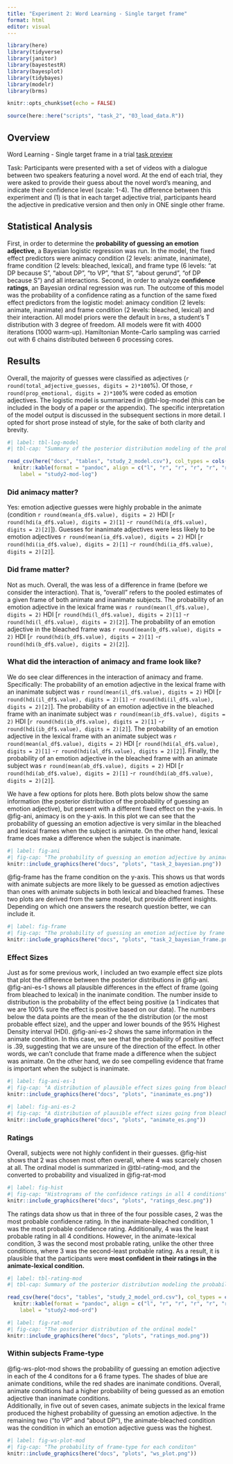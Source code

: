 ```yaml
---
title: "Experiment 2: Word Learning - Single target frame"
format: html
editor: visual
---
```


```r
library(here)
library(tidyverse)
library(janitor)
library(bayestestR)
library(bayesplot)
library(tidybayes)
library(modelr)
library(brms)

knitr::opts_chunk$set(echo = FALSE)

source(here::here("scripts", "task_2", "03_load_data.R"))
```

## Overview

Word Learning - Single target frame in a trial [task preview](https://idps.rutgers.edu/idp/profile/SAML2/Redirect/SSO?execution=e2s1)

Task: Participants were presented with a set of videos with a dialogue between two speakers featuring a novel word. At the end of each trial, they were asked to provide their guess about the novel word's meaning, and indicate their confidence level (scale: 1-4). The difference between this experiment and (1) is that in each target adjective trial, participants heard the adjective in predicative version and then only in ONE single other frame.

## Statistical Analysis

First, in order to determine the **probability of guessing an emotion adjective**, a Bayesian logistic regression was run. In the model, the fixed effect predictors were animacy condition (2 levels: animate, inanimate), frame condition (2 levels: bleached, lexical), and frame type (6 levels: "at DP because S", "about DP", "to VP", "that S", "about gerund", "of DP because S") and all interactions. Second, in order to analyze **confidence ratings**, an Bayesian ordinal regression was run. The outcome of this model was the probability of a confidence rating as a function of the same fixed effect predictors from the logistic model: animacy condition (2 levels: animate, inanimate) and frame condition (2 levels: bleached, lexical) and their interaction. All model priors were the default in `brms`, a student's T distribution with 3 degree of freedom. All models were fit with 4000 iterations (1000 warm-up). Hamiltonian Monte-Carlo sampling was carried out with 6 chains distributed between 6 processing cores.

## Results

Overall, the majority of guesses were classified as adjectives (`r round(total_adjective_guesses, digits = 2)*100`%). Of those, `r round(prop_emotional, digits = 2)*100`% were coded as emotion adjectives. The logistic model is summarized in @tbl-log-model (this can be included in the body of a paper or the appendix). The specific interpretation of the model output is discussed in the subsequent sections in more detail. I opted for short prose instead of style, for the sake of both clarity and brevity.

```r
#| label: tbl-log-model
#| tbl-cap: "Summary of the posterior distribution modeling of the probability of guessing an emotion adjective as a function of animacy and frame The table includes posterior medians, the 95% HDI, the percentage of the HDI within the ROPE, and the maximum probability of effect (MPE)."

read_csv(here("docs", "tables", "study_2_model.csv"), col_types = cols(.default = "c")) %>% 
  knitr::kable(format = "pandoc", align = c("l", "r", "r", "r", "r", "r"),
    label = "study2-mod-log")
```

### Did animacy matter?

Yes: emotion adjective guesses were highly probable in the animate (condition `r round(mean(a_df$.value), digits = 2)` HDI \[`r round(hdi(a_df$.value), digits = 2)[1]` -`r round(hdi(a_df$.value), digits = 2)[2]`\]). Guesses for inanimate adjectives were less likely to be emotion adjectives `r round(mean(ia_df$.value), digits = 2)` HDI \[`r round(hdi(ia_df$.value), digits = 2)[1]` -`r round(hdi(ia_df$.value), digits = 2)[2]`\].

### Did frame matter?

Not as much. Overall, the was less of a difference in frame (before we consider the interaction). That is, "overall" refers to the pooled estimates of a given frame of both animate and inanimate subjects. The probability of an emotion adjective in the lexical frame was `r round(mean(l_df$.value), digits = 2)` HDI \[`r round(hdi(l_df$.value), digits = 2)[1]` -`r round(hdi(l_df$.value), digits = 2)[2]`\]. The probability of an emotion adjective in the bleached frame was `r round(mean(b_df$.value), digits = 2)` HDI \[`r round(hdi(b_df$.value), digits = 2)[1]` -`r round(hdi(b_df$.value), digits = 2)[2]`\].

### What did the interaction of animacy and frame look like?

We do see clear differences in the interaction of animacy and frame. Specifically: The probability of an emotion adjective in the lexical frame with an inanimate subject was `r round(mean(il_df$.value), digits = 2)` HDI \[`r round(hdi(il_df$.value), digits = 2)[1]` -`r round(hdi(il_df$.value), digits = 2)[2]`\]. The probability of an emotion adjective in the bleached frame with an inanimate subject was `r round(mean(ib_df$.value), digits = 2)` HDI \[`r round(hdi(ib_df$.value), digits = 2)[1]` -`r round(hdi(ib_df$.value), digits = 2)[2]`\]. The probability of an emotion adjective in the lexical frame with an animate subject was `r round(mean(al_df$.value), digits = 2)` HDI \[`r round(hdi(al_df$.value), digits = 2)[1]` -`r round(hdi(al_df$.value), digits = 2)[2]`\]. Finally, the probability of an emotion adjective in the bleached frame with an animate subject was `r round(mean(ab_df$.value), digits = 2)` HDI \[`r round(hdi(ab_df$.value), digits = 2)[1]` -`r round(hdi(ab_df$.value), digits = 2)[2]`\].

We have a few options for plots here. Both plots below show the same information (the posterior distribution of the probability of guessing an emotion adjective), but present with a different fixed effect on the y-axis. In @fig-ani, animacy is on the y-axis. In this plot we can see that the probability of guessing an emotion adjective is very similar in the bleached and lexical frames when the subject is animate. On the other hand, lexical frame does make a difference when the subject is inanimate.

```r
#| label: fig-ani
#| fig-cap: "The probability of guessing an emotion adjective by animacy and frame"
knitr::include_graphics(here("docs", "plots", "task_2_bayesian.png"))
```

@fig-frame has the frame condition on the y-axis. This shows us that words with animate subjects are more likely to be guessed as emotion adjectives than ones with animate subjects in both lexical and bleached frames. These two plots are derived from the same model, but provide different insights. Depending on which one answers the research question better, we can include it.

```r
#| label: fig-frame
#| fig-cap: "The probability of guessing an emotion adjective by frame and animacy"
knitr::include_graphics(here("docs", "plots", "task_2_bayesian_frame.png"))
```

### Effect Sizes

Just as for some previous work, I included an two example effect size plots that plot the difference between the posterior distributions in @fig-ani. @fig-ani-es-1 shows all plausible differences in the effect of frame (going from bleached to lexical) in the inanimate condition. The number inside to distribution is the probability of the effect being positive (a 1 indicates that we are 100% sure the effect is positive based on our data). The numbers below the data points are the mean of the the distribution (or the most probable effect size), and the upper and lower bounds of the 95% Highest Density interval (HDI). @fig-ani-es-2 shows the same information in the animate condition. In this case, we see that the probability of positive effect is .39, suggesting that we are unsure of the direction of the effect. In other words, we can't conclude that frame made a difference when the subject was animate. On the other hand, we do see compelling evidence that frame is important when the subject is inanimate.

```r
#| label: fig-ani-es-1
#| fig-cap: "A distribution of plausible effect sizes going from bleached to lexical frames when the subject in inanimate"
knitr::include_graphics(here("docs", "plots", "inanimate_es.png"))
```

```r
#| label: fig-ani-es-2
#| fig-cap: "A distribution of plausible effect sizes going from bleached to lexical frames when the subject in animate"
knitr::include_graphics(here("docs", "plots", "animate_es.png"))
```

### Ratings

Overall, subjects were not highly confident in their guesses. @fig-hist shows that 2 was chosen most often overall, where 4 was scarcely chosen at all. The ordinal model is summarized in @tbl-rating-mod, and the converted to probability and visualized in @fig-rat-mod

```r
#| label: fig-hist
#| fig-cap: "Histrograms of the confidence ratings in all 4 conditions"
knitr::include_graphics(here("docs", "plots", "ratings_desc.png"))
```

The ratings data show us that in three of the four possible cases, 2 was the most probable confidence rating. In the inanimate-bleached condition, 1 was the most probable confidence rating. Additionally, 4 was the least probable rating in all 4 conditions. However, in the animate-lexical condition, 3 was the second most probable rating, unlike the other three conditions, where 3 was the second-least probable rating. As a result, it is plausible that the participants were **most confident in their ratings in the animate-lexical condition.**

```r
#| label: tbl-rating-mod
#| tbl-cap: Summary of the posterior distribution modeling the probability of a given confidence rating as a function of animacy and frame The table includes posterior medians, the 95% HDI, the percentage of the HDI within the ROPE, and the maximum probabilityof effect (MPE)."

read_csv(here("docs", "tables", "study_2_model_ord.csv"), col_types = cols(.default = "c")) %>% 
  knitr::kable(format = "pandoc", align = c("l", "r", "r", "r", "r", "r"), 
    label = "study2-mod-ord")
```

```r
#| label: fig-rat-mod
#| fig-cap: "The posterior distribution of the ordinal model"
knitr::include_graphics(here("docs", "plots", "ratings_mod.png"))
```

### Within subjects Frame-type

@fig-ws-plot-mod shows the probability of guessing an emotion adjective in each of the 4 conditons for a 6 frame types. The shades of blue are animate conditions, while the red shades are inanimate conditions. Overall, animate conditions had a higher probability of being guessed as an emotion adjective than inanimate conditions.\
Additionally, in five out of seven cases, animate subjects in the lexical frame produced the highest probability of guessing an emotion adjective. In the remaining two ("to VP" and "about DP"), the animate-bleached condition was the condition in which an emotion adjective guess was the highest.

```r
#| label: fig-ws-plot-mod
#| fig-cap: "The probability of frame-type for each conditon"
knitr::include_graphics(here("docs", "plots", "ws_plot.png"))
```
